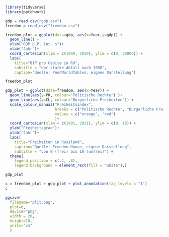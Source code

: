 ```r
library(tidyverse)
library(patchwork)

gdp = read.csv("gdp.csv")
freedom = read_csv("freedom.csv")
```

```r
freedom_plot = ggplot(data=gdp, aes(x=Year,y=gdp)) +
  geom_line() +
  ylab("GDP p.P, int. $")+
  xlab("Jahr")+
  coord_cartesian(xlim = c(1990, 2020), ylim = c(0, 30000)) +
  labs(
    title="BIP pro Capita in RU",
    subtitle = "der starke Abfall nach 1990",
    caption="Quelle: PennWorldTables, eigene Darstellung")

freedom_plot
```

```r
gdp_plot = ggplot(data=freedom, aes(x=Year)) +
  geom_line(aes(y=PR, colour="Politische Rechte") )+
  geom_line(aes(y=CL, colour="Bürgerliche Freiheiten")) +
  scale_colour_manual("Freiheitsindex",
                      breaks = c("Politische Rechte", "Bürgerliche Freiheiten"),
                      values = c("orange", "red")
                      )+
  coord_cartesian(xlim = c(1991, 2021), ylim = c(0, 10)) +
  ylab("Freiheitsgrad")+
  xlab("Jahr")+
  labs(
    title="Freiheiten in Russland",
    caption="Quelle: Freedom House, eigene Darstellung",
    subtitle = "von 0 (frei) bis 10 (unfrei)") +
  theme(
    legend.position = c(.4, .8),
    legend.background = element_rect(fill = "white"),)

gdp_plot
```

```r
c = freedom_plot + gdp_plot + plot_annotation(tag_levels = "1")
c
```

```r
ggsave(
  filename="plit.png",
  plot=c, 
  device="png",
  width = 20, 
  height=10,
  units="cm"
  )
```
